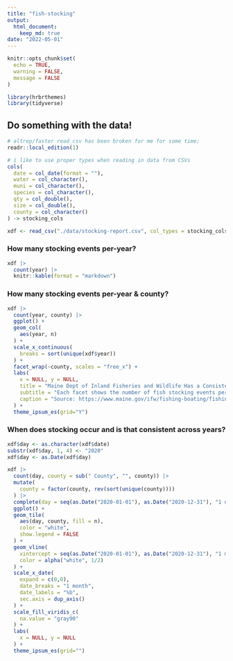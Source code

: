 ```yaml
---
title: "fish-stocking"
output: 
  html_document:
    keep_md: true
date: "2022-05-01"
---
```


```r
knitr::opts_chunk$set(
  echo = TRUE,
  warning = FALSE,
  message = FALSE
)
```

```r
library(hrbrthemes)
library(tidyverse)
```
## Do something with the data!

```r
# altrep/faster read_csv has been broken for me for some time; 
readr::local_edition(1)

# i like to use proper types when reading in data from CSVs 
cols(
  date = col_date(format = ""),
  water = col_character(),
  muni = col_character(),
  species = col_character(),
  qty = col_double(),
  size = col_double(),
  county = col_character()
) -> stocking_cols

xdf <- read_csv("./data/stocking-report.csv", col_types = stocking_cols)
```

### How many stocking events per-year?

```r
xdf |> 
  count(year) |> 
  knitr::kable(format = "markdown")
```

### How many stocking events per-year & county?

```r
xdf |> 
  count(year, county) |> 
  ggplot() +
  geom_col(
    aes(year, n)
  ) +
  scale_x_continuous(
    breaks = sort(unique(xdf$year))
  ) +
  facet_wrap(~county, scales = "free_x") +
  labs(
    x = NULL, y = NULL,
    title = "Maine Dept of Inland Fisheries and Wildlife Has a Consistent Annual Fish Stocking Pattern",
    subtitle = "Each facet shows the number of fish stocking events per-year for a given Maine county",
    caption = "Source: https://www.maine.gov/ifw/fishing-boating/fishing/fish-stocking-report.html"
  ) +
  theme_ipsum_es(grid="Y")
```

### When does stocking occur and is that consistent across years?

```r
xdf$day <- as.character(xdf$date)
substr(xdf$day, 1, 4) <- "2020"
xdf$day <- as.Date(xdf$day)

xdf |>
  count(day, county = sub(" County", "", county)) |>
  mutate(
    county = factor(county, rev(sort(unique(county))))
  ) |> 
  complete(day = seq(as.Date("2020-01-01"), as.Date("2020-12-31"), "1 day"), county) |> 
  ggplot() +
  geom_tile(
    aes(day, county, fill = n),
    color = "white",
    show.legend = FALSE
  ) +
  geom_vline(
    xintercept = seq(as.Date("2020-01-01"), as.Date("2020-12-31"), "1 month"),
    color = alpha("white", 1/2)
  ) +
  scale_x_date(
    expand = c(0,0),
    date_breaks = "1 month",
    date_labels = "%b",
    sec.axis = dup_axis()
  ) +
  scale_fill_viridis_c(
    na.value = "gray90"
  ) +
  labs(
    x = NULL, y = NULL
  ) +
  theme_ipsum_es(grid="")
```
